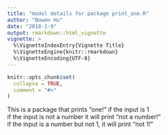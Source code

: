 ```yaml
---
title: "model details for package print_one.R"
author: "Bowen Hu"
date: "2018-1-9"
output: rmarkdown::html_vignette
vignette: >
  %\VignetteIndexEntry{Vignette Title}
  %\VignetteEngine{knitr::rmarkdown}
  %\VignetteEncoding{UTF-8}
---
```


```r
knitr::opts_chunk$set(
  collapse = TRUE,
  comment = "#>"
)
```
This is a package that prints "one!" if the input is 1  
if the input is not a number it will print "not a number!"  
if the input is a number but not 1, it will print "not 1!"
